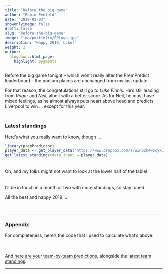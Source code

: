 ```yaml
---
title: "Before the big game"
author: "Robin Penfold"
date: "2019-01-03"
showonlyimage: false
draft: false
slug: "before-the-big-game"
image: "img/portfolio/PPlogo.jpg"
description: "Happy 2019, Luke!"
weight: 2
output:
  blogdown::html_page:
    highlight: pygments
---
```


Before the big game tonight -- which won't really alter the PremPredict leaderboard -- the podium places are unchanged from my last update. 

For that reason, the congratulations still go to *Luke Finnis*. He's still leading from *Roger* and *Neil*, albeit with a better score. As for Neil, he must have mixed feelings, as he almost always puts heart above head and predicts Liverpool to win ... except for this year.

<p style="height: .5em;">&nbsp;</p>

### Latest standings

Here's what you really want to know, though ...

```r
library(premPredictor)
player_data <- get_player_data("https://www.dropbox.com/s/uin6zk4w5cyk2m1/PremPredict-18-19.csv")
get_latest_standings(data_input = player_data)
```

<p style="height: .5em;">&nbsp;</p>

Oh, and my folks might not want to look at the lower half of the table!

<p style="height: .5em;">&nbsp;</p>

I'll be in touch in a month or two with more standings, so stay tuned. 

All the best and happy 2019 ...

</br>

***

### Appendix

For completeness, here's the code that I used to calculate what's above.

```r
```

<p style="height: .5em;">&nbsp;</p>

And [here are your team-by-team predictions](https://docs.google.com/spreadsheets/d/1KgzlXAdcH5dwFllIU0Nktq-_QTwWwBuj76Di-UYQbtA/edit?usp=sharing), alongside the [latest team standings](http://www.theguardian.com/football/premierleague/table).

***

<p style="height: .5em;">&nbsp;</p>

